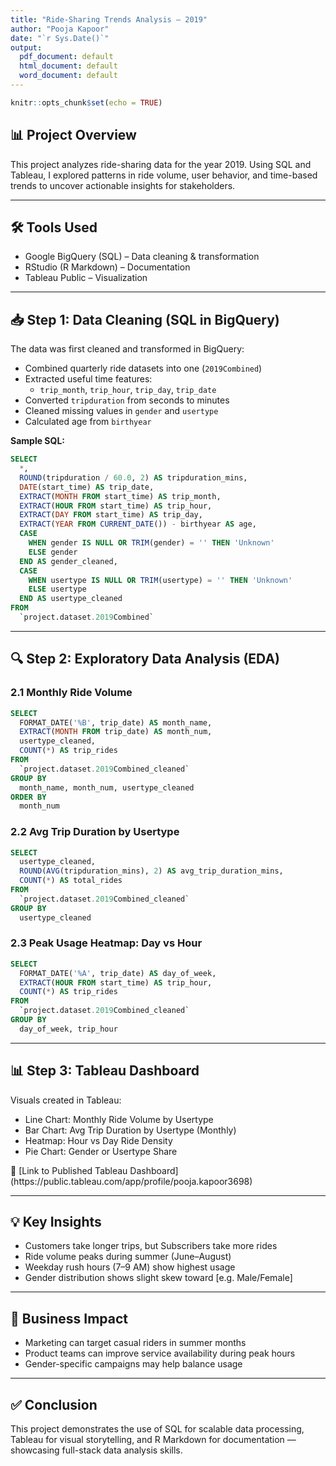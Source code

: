 ```yaml
---
title: "Ride-Sharing Trends Analysis – 2019"
author: "Pooja Kapoor"
date: "`r Sys.Date()`"
output:
  pdf_document: default
  html_document: default
  word_document: default
---
```


```r
knitr::opts_chunk$set(echo = TRUE)
```

## 📊 Project Overview

This project analyzes ride-sharing data for the year 2019. Using SQL and Tableau, I explored patterns in ride volume, user behavior, and time-based trends to uncover actionable insights for stakeholders.

---

## 🛠️ Tools Used

- Google BigQuery (SQL) – Data cleaning & transformation  
- RStudio (R Markdown) – Documentation  
- Tableau Public – Visualization

---

## 📥 Step 1: Data Cleaning (SQL in BigQuery)

The data was first cleaned and transformed in BigQuery:

- Combined quarterly ride datasets into one (`2019Combined`)
- Extracted useful time features:
  - `trip_month`, `trip_hour`, `trip_day`, `trip_date`
- Converted `tripduration` from seconds to minutes
- Cleaned missing values in `gender` and `usertype`
- Calculated age from `birthyear`

**Sample SQL:**

```sql
SELECT
  *,
  ROUND(tripduration / 60.0, 2) AS tripduration_mins,
  DATE(start_time) AS trip_date,
  EXTRACT(MONTH FROM start_time) AS trip_month,
  EXTRACT(HOUR FROM start_time) AS trip_hour,
  EXTRACT(DAY FROM start_time) AS trip_day,
  EXTRACT(YEAR FROM CURRENT_DATE()) - birthyear AS age,
  CASE
    WHEN gender IS NULL OR TRIM(gender) = '' THEN 'Unknown'
    ELSE gender
  END AS gender_cleaned,
  CASE
    WHEN usertype IS NULL OR TRIM(usertype) = '' THEN 'Unknown'
    ELSE usertype
  END AS usertype_cleaned
FROM
  `project.dataset.2019Combined`
```

---

## 🔍 Step 2: Exploratory Data Analysis (EDA)

### 2.1 Monthly Ride Volume

```sql
SELECT
  FORMAT_DATE('%B', trip_date) AS month_name,
  EXTRACT(MONTH FROM trip_date) AS month_num,
  usertype_cleaned,
  COUNT(*) AS trip_rides
FROM
  `project.dataset.2019Combined_cleaned`
GROUP BY
  month_name, month_num, usertype_cleaned
ORDER BY
  month_num
```

### 2.2 Avg Trip Duration by Usertype

```sql
SELECT
  usertype_cleaned,
  ROUND(AVG(tripduration_mins), 2) AS avg_trip_duration_mins,
  COUNT(*) AS total_rides
FROM
  `project.dataset.2019Combined_cleaned`
GROUP BY
  usertype_cleaned
```

### 2.3 Peak Usage Heatmap: Day vs Hour

```sql
SELECT
  FORMAT_DATE('%A', trip_date) AS day_of_week,
  EXTRACT(HOUR FROM start_time) AS trip_hour,
  COUNT(*) AS trip_rides
FROM
  `project.dataset.2019Combined_cleaned`
GROUP BY
  day_of_week, trip_hour
```

---

## 📊 Step 3: Tableau Dashboard

Visuals created in Tableau:

- Line Chart: Monthly Ride Volume by Usertype
- Bar Chart: Avg Trip Duration by Usertype (Monthly)
- Heatmap: Hour vs Day Ride Density
- Pie Chart: Gender or Usertype Share

🔗 [Link to Published Tableau Dashboard] (https://public.tableau.com/app/profile/pooja.kapoor3698)

---

## 💡 Key Insights

- Customers take longer trips, but Subscribers take more rides
- Ride volume peaks during summer (June–August)
- Weekday rush hours (7–9 AM) show highest usage
- Gender distribution shows slight skew toward [e.g. Male/Female]

---

## 💼 Business Impact

- Marketing can target casual riders in summer months
- Product teams can improve service availability during peak hours
- Gender-specific campaigns may help balance usage

---

## ✅ Conclusion

This project demonstrates the use of SQL for scalable data processing, Tableau for visual storytelling, and R Markdown for documentation — showcasing full-stack data analysis skills.

